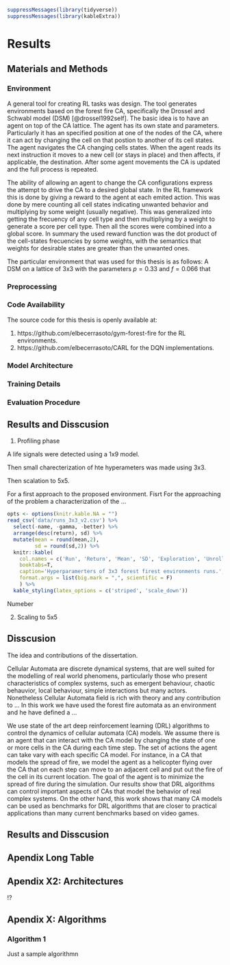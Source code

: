 ```r
suppressMessages(library(tidyverse))
suppressMessages(library(kableExtra))
```
# Results

## Materials and Methods

### Environment

A general tool for creating RL tasks was design. The tool generates environments based on the forest fire CA, specifically the Drossel and Schwabl model (DSM) [@drossel1992self]. The basic idea is to have an agent on top of the CA lattice. The agent has its own state and parameters. Particularly it has an specified position at one of the nodes of the CA, where it can act by changing the cell on that postion to another of its cell states. The agent navigates the CA changing cells states. When the agent reads its next instruction it moves to a new cell (or stays in place) and then affects, if applicable, the destination. After some agent movements the CA is updated and the full process is repeated.

The ability of allowing an agent to change the CA configurations express the attempt to drive the CA to a desired global state. In the RL framework this is done by giving a reward to the agent at each emited action. This was done by mere counting all cell states indicating unwanted behavior and multiplying by some weight (usually negative). This was generalized into getting the frecuency of any cell type and then multipliying by a weight to generate a score per cell type. Then all the scores were combined into a global score. In summary the used reward function was the dot product of the cell-states frecuencies by some weights, with the semantics that weights for desirable states are greater than the unwanted ones.

The particular environment that was used for this thesis is as follows: A DSM on a lattice of 3x3 with the parameters $p=0.33$ and $f=0.066$ that 

### Preprocessing

### Code Availability

The source code for this thesis is openly available at:

1. https://github.com/elbecerrasoto/gym-forest-fire for the RL environments.
2. https://github.com/elbecerrasoto/CARL for the DQN implementations.

### Model Architecture

### Training Details

### Evaluation Procedure


## Results and Disscusion

1. Profiling phase

A life signals were detected using a 1x9 model.

Then small charecterization of hte hyperameters was made using 3x3.

Then scalation to 5x5.

For a first approach to the proposed environment. Fisrt 
For the approaching of the problem a characterization of the ...

```r
opts <- options(knitr.kable.NA = "")
read_csv('data/runs_3x3_v2.csv') %>%
  select(-name, -gamma, -better) %>%
  arrange(desc(return), sd) %>%
  mutate(mean = round(mean,2),
         sd = round(sd,2)) %>%
  knitr::kable(
    col.names = c('Run', 'Return', 'Mean', 'SD', 'Exploration', 'Unrolling', 'Architecture', 'LR', 'Batch Size'),
    booktabs=T,
    caption='Hyperparamerters of 3x3 forest firest environments runs.',
    format.args = list(big.mark = ",", scientific = F)
    ) %>%
  kable_styling(latex_options = c('striped', 'scale_down'))
```









Numeber 


2. Scaling to 5x5



## Disscusion




The idea and contributions of the dissertation.

Cellular Automata are discrete dynamical systems, that are well suited for the modelling of real world phenomens, particularly those who present characteristics of complex systems, such as emergent behaviour, chaotic behauvior, local behaviour, simple interactions but many actors.
Nonetheless Cellular Automata field is rich with theory and any contribution to ...
In this work we have used the forest fire automata as an environment and he have defined a ...

We use state of the art deep reinforcement learning (DRL) algorithms to control the dynamics of
cellular automata (CA) models. We assume there is an agent that can interact with the CA model by
changing the state of one or more cells in the CA during each time step. The set of actions the agent
can take vary with each specific CA model. For instance, in a CA that models the spread of fire, we
model the agent as a helicopter flying over the CA that on each step can move to an adjacent cell and
put out the fire of the cell in its current location. The goal of the agent is to minimize the spread of
fire during the simulation. Our results show that DRL algorithms can control important aspects of
CAs that model the behavior of real complex systems. On the other hand, this work shows that many
CA models can be used as benchmarks for DRL algorithms that are closer to practical applications
than many current benchmarks based on video games.


## Results and Disscusion



## Apendix Long Table



## Apendix X2: Architectures

!?

## Apendix X: Algorithms

### Algorithm 1
Just a sample algorithmn
\begin{algorithm}[H]
\DontPrintSemicolon
\SetAlgoLined
\KwResult{Write here the result}
\SetKwInOut{Input}{Input}\SetKwInOut{Output}{Output}
\Input{Write here the input}
\Output{Write here the output}
\BlankLine
\While{While condition}{
    instructions\;
    \eIf{condition}{
        instructions1\;
        instructions2\;
    }{
        instructions3\;
    }
}
\caption{While loop with If/Else condition}
\end{algorithm} 




